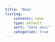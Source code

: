 ---
title: 'News'
listing:
    contents: news
    type: default
    sort: "date desc"
    categories: true
---



